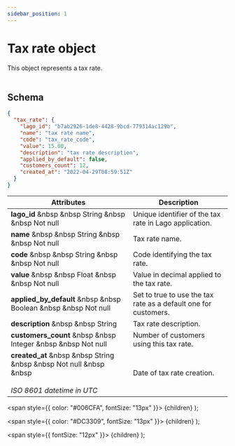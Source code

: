 ```yaml
---
sidebar_position: 1
---
```


# Tax rate object

This object represents a tax rate.<br></br>

## Schema

```json
{
  "tax_rate": {
    "lago_id": "b7ab2926-1de8-4428-9bcd-779314ac129b",
    "name": "tax rate name",
    "code": "tax_rate_code",
    "value": 15.00,
    "description": "tax rate description",
    "applied_by_default": false,
    "customers_count": 12,
    "created_at": "2022-04-29T08:59:51Z"
  }
}
```

| Attributes | Description |
| -----------| ----------- |
| **lago_id** &nbsp &nbsp <Type>String</Type> &nbsp &nbsp <NotNullable>Not null</NotNullable> | Unique identifier of the tax rate in Lago application. |
| **name** &nbsp &nbsp <Type>String</Type> &nbsp &nbsp <NotNullable>Not null</NotNullable> | Tax rate name. |
| **code** &nbsp &nbsp <Type>String</Type> &nbsp &nbsp <NotNullable>Not null</NotNullable> | Code identifying the tax rate. |
| **value** &nbsp &nbsp <Type>Float</Type> &nbsp &nbsp <NotNullable>Not null</NotNullable> | Value in decimal applied to the tax rate. |
| **applied_by_default** &nbsp &nbsp <Type>Boolean</Type> &nbsp &nbsp <NotNullable>Not null</NotNullable> | Set to true to use the tax rate as a default one for customers. |
| **description** &nbsp &nbsp <Type>String</Type> | Tax rate description. |
| **customers_count** &nbsp &nbsp <Type>Integer</Type> &nbsp &nbsp <NotNullable>Not null</NotNullable> | Number of customers using this tax rate. |
| **created_at** &nbsp &nbsp <Type>String</Type> &nbsp &nbsp <NotNullable>Not null</NotNullable> &nbsp &nbsp <br></br><Comment>*ISO 8601 datetime in UTC*</Comment> | Date of tax rate creation. |


  <span
    style={{
      color: "#006CFA",
      fontSize: "13px"
    }}>
    {children}
  </span>
);

  <span
    style={{
      color: "#DC3309",
      fontSize: "13px"
    }}>
    {children}
  </span>
);

  <span
    style={{
      fontSize: "12px"
    }}>
    {children}
  </span>
);
